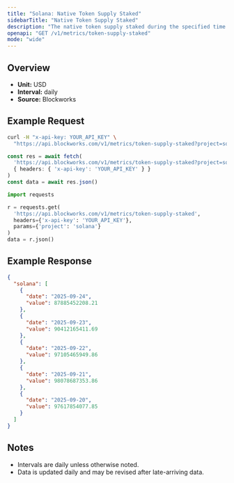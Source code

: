 ```yaml
---
title: "Solana: Native Token Supply Staked"
sidebarTitle: "Native Token Supply Staked"
description: "The native token supply staked during the specified time period for given blockchain."
openapi: "GET /v1/metrics/token-supply-staked"
mode: "wide"
---
```


## Overview

- **Unit:** USD
- **Interval:** daily
- **Source:** Blockworks

## Example Request

<CodeGroup>

```bash cURL
curl -H "x-api-key: YOUR_API_KEY" \
  "https://api.blockworks.com/v1/metrics/token-supply-staked?project=solana"
```

```typescript TypeScript
const res = await fetch(
  'https://api.blockworks.com/v1/metrics/token-supply-staked?project=solana',
  { headers: { 'x-api-key': 'YOUR_API_KEY' } }
)
const data = await res.json()
```

```python Python
import requests

r = requests.get(
  'https://api.blockworks.com/v1/metrics/token-supply-staked',
  headers={'x-api-key': 'YOUR_API_KEY'},
  params={'project': 'solana'}
)
data = r.json()
```

</CodeGroup>

## Example Response

```json
{
  "solana": [
    {
      "date": "2025-09-24",
      "value": 87885452208.21
    },
    {
      "date": "2025-09-23",
      "value": 90412165411.69
    },
    {
      "date": "2025-09-22",
      "value": 97105465949.86
    },
    {
      "date": "2025-09-21",
      "value": 98078687353.86
    },
    {
      "date": "2025-09-20",
      "value": 97617854077.85
    }
  ]
}
```

## Notes
- Intervals are daily unless otherwise noted.
- Data is updated daily and may be revised after late-arriving data.
